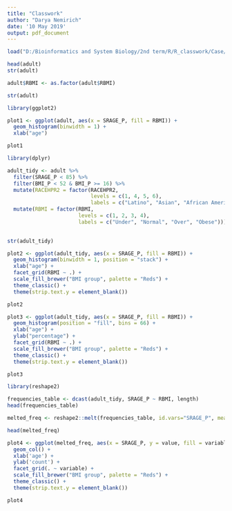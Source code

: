 ```yaml
---
title: "Classwork"
author: "Darya Nemirich"
date: '10 May 2019'
output: pdf_document
---
```


```r
load("D:/Bioinformatics and System Biology/2nd term/R/R_classwork/Case/CHIS2009_reduced_2.Rdata")
```
```r
head(adult)
str(adult)

```
```r
adult$RBMI <- as.factor(adult$RBMI)

str(adult)
```


```r
library(ggplot2)
```


```r
plot1 <- ggplot(adult, aes(x = SRAGE_P, fill = RBMI)) + 
  geom_histogram(binwidth = 1) + 
  xlab("age")

plot1
```
```r
library(dplyr)
```

```r
adult_tidy <- adult %>% 
  filter(SRAGE_P < 85) %>% 
  filter(BMI_P < 52 & BMI_P >= 16) %>% 
  mutate(RACEHPR2 = factor(RACEHPR2,
                           levels = c(1, 4, 5, 6),
                           labels = c("Latino", "Asian", "African American", "White"))) %>% 
  mutate(RBMI = factor(RBMI,
                       levels = c(1, 2, 3, 4),
                       labels = c("Under", "Normal", "Over", "Obese")))

  
str(adult_tidy)

```

```r
plot2 <- ggplot(adult_tidy, aes(x = SRAGE_P, fill = RBMI)) + 
  geom_histogram(binwidth = 1, position = "stack") + 
  xlab("age") +
  facet_grid(RBMI ~ .) +
  scale_fill_brewer("BMI group", palette = "Reds") +
  theme_classic() +
  theme(strip.text.y = element_blank())

plot2
```

```r
plot3 <- ggplot(adult_tidy, aes(x = SRAGE_P, fill = RBMI)) + 
  geom_histogram(position = "fill", bins = 66) + 
  xlab("age") +
  ylab("percentage") +
  facet_grid(RBMI ~ .) +
  scale_fill_brewer("BMI group", palette = "Reds") +
  theme_classic() +
  theme(strip.text.y = element_blank())

plot3
```
```r
library(reshape2)
```

```r
frequencies_table <- dcast(adult_tidy, SRAGE_P ~ RBMI, length)
head(frequencies_table)
```
```r
melted_freq <- reshape2::melt(frequencies_table, id.vars="SRAGE_P", measured.vars=c("Under", "Normal", "Over", "Obese"))

head(melted_freq)
```
```r
plot4 <- ggplot(melted_freq, aes(x = SRAGE_P, y = value, fill = variable)) + 
  geom_col() + 
  xlab('age') +
  ylab('count') +
  facet_grid(. ~ variable) +
  scale_fill_brewer("BMI group", palette = "Reds") +
  theme_classic() +
  theme(strip.text.y = element_blank())

plot4
```


